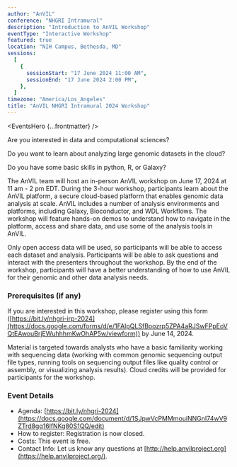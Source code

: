 ```yaml
---
author: "AnVIL"
conference: "NHGRI Intramural"
description: "Introduction to AnVIL Workshop"
eventType: "Interactive Workshop"
featured: true
location: "NIH Campus, Bethesda, MD"
sessions:
  [
    {
      sessionStart: "17 June 2024 11:00 AM",
      sessionEnd: "17 June 2024 2:00 PM",
    },
  ]
timezone: "America/Los_Angeles"
title: "AnVIL NHGRI Intramural 2024 Workshop"
---
```


<EventsHero {...frontmatter} />

Are you interested in data and computational sciences?

Do you want to learn about analyzing large genomic datasets in the cloud?

Do you have some basic skills in python, R, or Galaxy?

The AnVIL team will host an in-person AnVIL workshop on June 17, 2024 at 11 am - 2 pm EDT. During the 3-hour workshop, participants learn about the AnVIL platform, a secure cloud-based platform that enables genomic data analysis at scale. AnVIL includes a number of analysis environments and platforms, including Galaxy, Bioconductor, and WDL Workflows. The workshop will feature hands-on demos to understand how to navigate in the platform, access and share data, and use some of the analysis tools in AnVIL.

Only open access data will be used, so participants will be able to access each dataset and analysis. Participants will be able to ask questions and interact with the presenters throughout the workshop. By the end of the workshop, participants will have a better understanding of how to use AnVIL for their genomic and other data analysis needs.

### Prerequisites (if any)

If you are interested in this workshop, please register using this form ([https://bit.ly/nhgri-irp-2024](https://docs.google.com/forms/d/e/1FAIpQLSfBoozrp5ZPA4aRJSwFPpEoVQtEAwouBrjEWuhhhmKwOhAP5w/viewform)) by June 14, 2024.

Material is targeted towards analysts who have a basic familiarity working with sequencing data (working with common genomic sequencing output file types, running tools on sequencing output files like quality control or assembly, or visualizing analysis results). Cloud credits will be provided for participants for the workshop.

### Event Details

- Agenda: [https://bit.ly/nhgri-2024](https://docs.google.com/document/d/1SJpwVcPMMmouiNNGnI74wV9ZTrd8gq16lfNKg80S1QQ/edit)
- How to register: Registration is now closed.
- Costs: This event is free.
- Contact Info: Let us know any questions at [http://help.anvilproject.org](https://help.anvilproject.org/).

